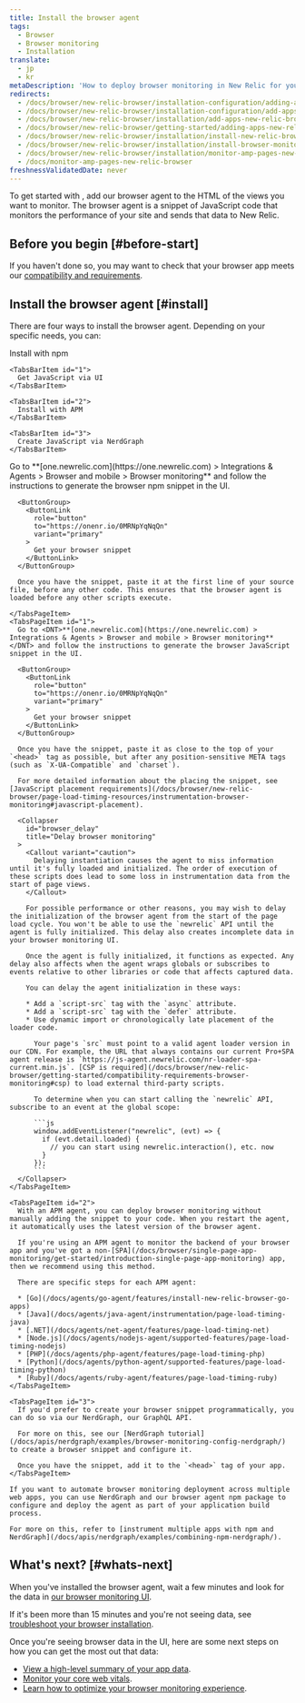 ```yaml
---
title: Install the browser agent
tags:
  - Browser
  - Browser monitoring
  - Installation
translate:
  - jp
  - kr
metaDescription: 'How to deploy browser monitoring in New Relic for your apps, including UI, copy/paste, and API options.'
redirects:
  - /docs/browser/new-relic-browser/installation-configuration/adding-apps-new-relic-browser
  - /docs/browser/new-relic-browser/installation-configuration/add-apps-new-relic-browser
  - /docs/browser/new-relic-browser/installation/add-apps-new-relic-browser
  - /docs/browser/new-relic-browser/getting-started/adding-apps-new-relic-browser
  - /docs/browser/new-relic-browser/installation/install-new-relic-browser-agent
  - /docs/browser/new-relic-browser/installation/install-browser-monitoring-agent
  - /docs/browser/new-relic-browser/installation/monitor-amp-pages-new-relic-browser
  - /docs/monitor-amp-pages-new-relic-browser
freshnessValidatedDate: never
---
```


To get started with <InlinePopover type="browser"/>, add our browser agent to the HTML of the views you want to monitor. The browser agent is a snippet of JavaScript code that monitors the performance of your site and sends that data to New Relic.

## Before you begin [#before-start]

If you haven't done so, you may want to check that your browser app meets our [compatibility and requirements](/docs/browser/new-relic-browser/getting-started/compatibility-requirements-browser-monitoring).

## Install the browser agent [#install]

There are four ways to install the browser agent. Depending on your specific needs, you can:

<Tabs>
  <TabsBar>
    <TabsBarItem id="npm">
      Install with npm
    </TabsBarItem>

    <TabsBarItem id="1">
      Get JavaScript via UI
    </TabsBarItem>

    <TabsBarItem id="2">
      Install with APM
    </TabsBarItem>

    <TabsBarItem id="3">
      Create JavaScript via NerdGraph
    </TabsBarItem>
  </TabsBar>

  <TabsPages>
    <TabsPageItem id="npm">
      Go to <DNT>**[one.newrelic.com](https://one.newrelic.com) > Integrations & Agents > Browser and mobile > Browser monitoring**</DNT> and follow the instructions to generate the browser npm snippet in the UI.

      <ButtonGroup>
        <ButtonLink
          role="button"
          to="https://onenr.io/0MRNpYqNqQn"
          variant="primary"
        >
          Get your browser snippet
        </ButtonLink>
      </ButtonGroup>

      Once you have the snippet, paste it at the first line of your source file, before any other code. This ensures that the browser agent is loaded before any other scripts execute.

    </TabsPageItem>
    <TabsPageItem id="1">
      Go to <DNT>**[one.newrelic.com](https://one.newrelic.com) > Integrations & Agents > Browser and mobile > Browser monitoring**</DNT> and follow the instructions to generate the browser JavaScript snippet in the UI.

      <ButtonGroup>
        <ButtonLink
          role="button"
          to="https://onenr.io/0MRNpYqNqQn"
          variant="primary"
        >
          Get your browser snippet
        </ButtonLink>
      </ButtonGroup>

      Once you have the snippet, paste it as close to the top of your `<head>` tag as possible, but after any position-sensitive META tags (such as `X-UA-Compatible` and `charset`).

      For more detailed information about the placing the snippet, see [JavaScript placement requirements](/docs/browser/new-relic-browser/page-load-timing-resources/instrumentation-browser-monitoring#javascript-placement).

      <Collapser
        id="browser_delay"
        title="Delay browser monitoring"
      >
        <Callout variant="caution">
          Delaying instantiation causes the agent to miss information until it's fully loaded and initialized. The order of execution of these scripts does lead to some loss in instrumentation data from the start of page views.
        </Callout>

        For possible performance or other reasons, you may wish to delay the initialization of the browser agent from the start of the page load cycle. You won't be able to use the `newrelic` API until the agent is fully initialized. This delay also creates incomplete data in your browser monitoring UI.

        Once the agent is fully initialized, it functions as expected. Any delay also affects when the agent wraps globals or subscribes to events relative to other libraries or code that affects captured data.

        You can delay the agent initialization in these ways:

        * Add a `script-src` tag with the `async` attribute.
        * Add a `script-src` tag with the `defer` attribute.
        * Use dynamic import or chronologically late placement of the loader code.

          Your page's `src` must point to a valid agent loader version in our CDN. For example, the URL that always contains our current Pro+SPA agent release is `https://js-agent.newrelic.com/nr-loader-spa-current.min.js`. [CSP is required](/docs/browser/new-relic-browser/getting-started/compatibility-requirements-browser-monitoring#csp) to load external third-party scripts.

          To determine when you can start calling the `newrelic` API, subscribe to an event at the global scope:

          ```js
          window.addEventListener("newrelic", (evt) => {
            if (evt.detail.loaded) {
              // you can start using newrelic.interaction(), etc. now
            }
          });
          ```
      </Collapser>
    </TabsPageItem>

    <TabsPageItem id="2">
      With an APM agent, you can deploy browser monitoring without manually adding the snippet to your code. When you restart the agent, it automatically uses the latest version of the browser agent.

      If you're using an APM agent to monitor the backend of your browser app and you've got a non-[SPA](/docs/browser/single-page-app-monitoring/get-started/introduction-single-page-app-monitoring) app, then we recommend using this method.

      There are specific steps for each APM agent:

      * [Go](/docs/agents/go-agent/features/install-new-relic-browser-go-apps)
      * [Java](/docs/agents/java-agent/instrumentation/page-load-timing-java)
      * [.NET](/docs/agents/net-agent/features/page-load-timing-net)
      * [Node.js](/docs/agents/nodejs-agent/supported-features/page-load-timing-nodejs)
      * [PHP](/docs/agents/php-agent/features/page-load-timing-php)
      * [Python](/docs/agents/python-agent/supported-features/page-load-timing-python)
      * [Ruby](/docs/agents/ruby-agent/features/page-load-timing-ruby)
    </TabsPageItem>

    <TabsPageItem id="3">
      If you'd prefer to create your browser snippet programmatically, you can do so via our NerdGraph, our GraphQL API.

      For more on this, see our [NerdGraph tutorial](/docs/apis/nerdgraph/examples/browser-monitoring-config-nerdgraph/) to create a browser snippet and configure it.

      Once you have the snippet, add it to the `<head>` tag of your app.
    </TabsPageItem>

  </TabsPages>
</Tabs>

  <Callout variant="important">

    If you want to automate browser monitoring deployment across multiple web apps, you can use NerdGraph and our browser agent npm package to configure and deploy the agent as part of your application build process.

    For more on this, refer to [instrument multiple apps with npm and NerdGraph](/docs/apis/nerdgraph/examples/combining-npm-nerdgraph/).
  </Callout>

## What's next? [#whats-next]

When you've installed the browser agent, wait a few minutes and look for the data in [our browser monitoring UI](https://one.newrelic.com/nr1-core?filters=%28domain%3D%27BROWSER%27%20AND%20type%3D%27APPLICATION%27%29&state=1f7bae2d-dd3a-0027-3079-b60bcd19ded9&_gl=1*15f78ub*_ga*MTE0MTA2MTA5MS4xNzE4OTI0MDkw*_ga_R5EF3MCG7B*MTcyMTMxMzk2MC41Ny4xLjE3MjEzMTg2MzcuNDcuMS4xMDYwNTI3Njcw).

If it's been more than 15 minutes and you're not seeing data, see [troubleshoot your browser installation](/docs/browser/browser-monitoring/troubleshooting/troubleshoot-your-browser-monitoring-installation/).

Once you're seeing browser data in the UI, here are some next steps on how you can get the most out that data:

* [View a high-level summary of your app data](/docs/browser/browser-monitoring/getting-started/browser-summary-page).
* [Monitor your core web vitals](/docs/journey-performance/guide-to-monitoring-core-web-vitals).
* [Learn how to optimize your browser monitoring experience](/docs/new-relic-solutions/best-practices-guides/full-stack-observability/browser-monitoring-best-practices-guide).

<InstallFeedback/>
